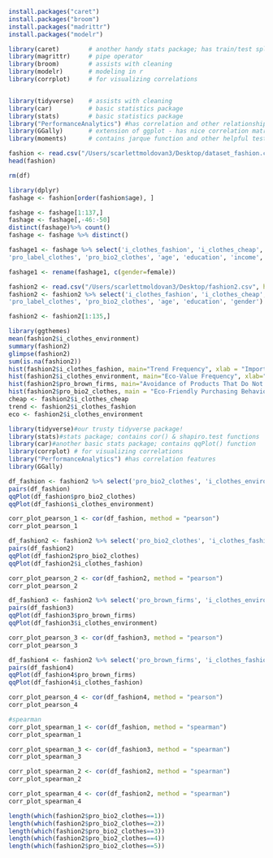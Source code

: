 ```r
install.packages("caret")
install.packages("broom")
install.packages("madrittr")
install.packages("modelr")

library(caret)        # another handy stats package; has train/test split functions
library(magrittr)     # pipe operator
library(broom)        # assists with cleaning
library(modelr)       # modeling in r
library(corrplot)     # for visualizing correlations


library(tidyverse)    # assists with cleaning
library(car)          # basic statistics package
library(stats)        # basic statistics package
library("PerformanceAnalytics") #has correlation and other relationship/modeling features
library(GGally)       # extension of ggplot - has nice correlation matrix plot
library(moments)      # contains jarque function and other helpful test functions

fashion <- read.csv("/Users/scarlettmoldovan3/Desktop/dataset_fashion.csv", header=TRUE)
head(fashion)

```
```r
rm(df)

```
```r
library(dplyr)
fashage <- fashion[order(fashion$age), ]
```
```r
fashage <- fashage[1:137,]
fashage <- fashage[,-46:-50]
distinct(fashage)%>% count()
fashage <- fashage %>% distinct()

fashage1 <- fashage %>% select('i_clothes_fashion', 'i_clothes_cheap', 'i_clothes_know', 'i_clothes_environment', 'pro_brown_firms',
'pro_label_clothes', 'pro_bio2_clothes', 'age', 'education', 'income', 'female')
```
```r
fashage1 <- rename(fashage1, c(gender=female))
```
```r
fashion2 <- read.csv("/Users/scarlettmoldovan3/Desktop/fashion2.csv", header=TRUE)
fashion2 <- fashion2 %>% select('i_clothes_fashion', 'i_clothes_cheap', 'i_clothes_know', 'i_clothes_environment', 'pro_brown_firms',
'pro_label_clothes', 'pro_bio2_clothes', 'age', 'education', 'gender')
```
```r
fashion2 <- fashion2[1:135,]
```

```r
library(ggthemes)
mean(fashion2$i_clothes_environment)
summary(fashion2)
glimpse(fashion2)
sum(is.na(fashion2))
hist(fashion2$i_clothes_fashion, main="Trend Frequency", xlab = "Importance", ylab = "Frequency")
hist(fashion2$i_clothes_environment, main="Eco-Value Frequency", xlab="Importance", ylab="Frequency")
hist(fashion2$pro_brown_firms, main="Avoidance of Products That Do Not Respect the Environment", xlab="Importance", ylab="Frequency")
hist(fashion2$pro_bio2_clothes, main = "Eco-Friendly Purchasing Behavior", xlab="Importance", ylab="Frequency")
cheap <- fashion2$i_clothes_cheap
trend <- fashion2$i_clothes_fashion
eco <- fashion2$i_clothes_environment

```

```r
library(tidyverse)#our trusty tidyverse package!
library(stats)#stats package; contains cor() & shapiro.test functions
library(car)#another basic stats package; contains qqPlot() function
library(corrplot) # for visualizing correlations
library("PerformanceAnalytics") #has correlation features
library(GGally)
```
```r
df_fashion <- fashion2 %>% select('pro_bio2_clothes', 'i_clothes_environment')
pairs(df_fashion)
qqPlot(df_fashion$pro_bio2_clothes)
qqPlot(df_fashion$i_clothes_environment)

corr_plot_pearson_1 <- cor(df_fashion, method = "pearson")
corr_plot_pearson_1

df_fashion2 <- fashion2 %>% select('pro_bio2_clothes', 'i_clothes_fashion')
pairs(df_fashion2)
qqPlot(df_fashion2$pro_bio2_clothes)
qqPlot(df_fashion2$i_clothes_fashion)

corr_plot_pearson_2 <- cor(df_fashion2, method = "pearson")
corr_plot_pearson_2

df_fashion3 <- fashion2 %>% select('pro_brown_firms', 'i_clothes_environment')
pairs(df_fashion3)
qqPlot(df_fashion3$pro_brown_firms)
qqPlot(df_fashion3$i_clothes_environment)

corr_plot_pearson_3 <- cor(df_fashion3, method = "pearson")
corr_plot_pearson_3

df_fashion4 <- fashion2 %>% select('pro_brown_firms', 'i_clothes_fashion')
pairs(df_fashion4)
qqPlot(df_fashion4$pro_brown_firms)
qqPlot(df_fashion4$i_clothes_fashion)

corr_plot_pearson_4 <- cor(df_fashion4, method = "pearson")
corr_plot_pearson_4

```
```r
#spearman
corr_plot_spearman_1 <- cor(df_fashion, method = "spearman")
corr_plot_spearman_1

corr_plot_spearman_3 <- cor(df_fashion3, method = "spearman")
corr_plot_spearman_3

corr_plot_spearman_2 <- cor(df_fashion2, method = "spearman")
corr_plot_spearman_2

corr_plot_spearman_4 <- cor(df_fashion2, method = "spearman")
corr_plot_spearman_4
```
```r
length(which(fashion2$pro_bio2_clothes==1))
length(which(fashion2$pro_bio2_clothes==2))
length(which(fashion2$pro_bio2_clothes==3))
length(which(fashion2$pro_bio2_clothes==4))
length(which(fashion2$pro_bio2_clothes==5))
```
